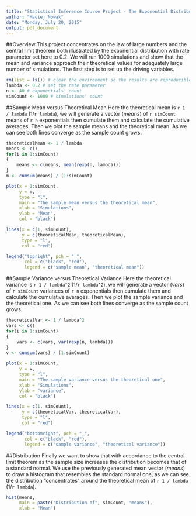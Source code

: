 ```yaml
---
title: "Statistical Inference Course Project - The Exponential Distribution"
author: "Maciej Nowak"
date: "Monday, July 20, 2015"
output: pdf_document
---
```


##Overview
This project concentrates on the law of large numbers and the central limit theorem both illustrated by the exponential distribution with rate parameter set here to 0.2. We will run 1000 simulations and show that the mean and variance approach their theoretical values for adequately large number of simulations. The first step is to set up the driving variables.
```r
rm(list = ls()) # clear the environment so the results are reproducible
lambda <- 0.2 # set the rate parameter 
n <- 40 # exponentials' count
simCount <- 1000 # simulations' count
```

##Sample Mean versus Theoretical Mean
Here the theoretical mean is `r 1 / lambda` (1/`r lambda`), we will generate a vector (*means*) of `r simCount` means of `r n` exponentials then cumulate them and calculate the cumulative averages. Then we plot the sample means and the theoretical mean. As we can see both lines converge as the sample count grows.
```r
theoreticalMean <- 1 / lambda
means <- c()
for(i in 1:simCount)
{
    means <- c(means, mean(rexp(n, lambda)))
}
m <- cumsum(means) / (1:simCount)

plot(x = 1:simCount,
     y = m,
     type = "l",
     main = "The sample mean versus the theoretical mean",
     xlab = "Simulations",
     ylab = "Mean",
     col = "black")

lines(x = c(1, simCount),
      y = c(theoreticalMean, theoreticalMean),
      type = "l",
      col = "red")

legend("topright", pch = "_",
       col = c("black", "red"),
       legend = c("sample mean", "theoretical mean"))
```

##Sample Variance versus Theoretical Variance
Here the theoretical variance is `r 1 / lambda^2` (1/`r lambda^2`), we will generate a vector (*vars*) of `r simCount` variances of `r n` exponentials then cumulate them and calculate the cumulative averages. Then we plot the sample variance and the theoretical one. As we can see both lines converge as the sample count grows.
```r
theoreticalVar <- 1 / lambda^2
vars <- c()
for(i in 1:simCount)
{
    vars <- c(vars, var(rexp(n, lambda)))
}
v <- cumsum(vars) / (1:simCount)

plot(x = 1:simCount,
     y = v,
     type = "l",
     main = "The sample variance versus the theoretical one",
     xlab = "Simulations",
     ylab = "variance",
     col = "black")

lines(x = c(1, simCount),
      y = c(theoreticalVar, theoreticalVar),
      type = "l",
      col = "red")

legend("bottomright", pch = "_",
       col = c("black", "red"),
       legend = c("sample variance", "theoretical variance"))
```

##Distribution
Finally we want to show that with accordance to the central limit theorem as the sample size increases the distribution becomes that of a standard normal. We use the previously generated mean vector (*means*) to draw a histogram that resembles the standard normal one, as we can see the distribution "concentrates" around the theoretical mean of `r 1 / lambda` (1/`r lambda`).
```r
hist(means,
     main = paste("Distribution of", simCount, "means"),
     xlab = "Mean")
```
